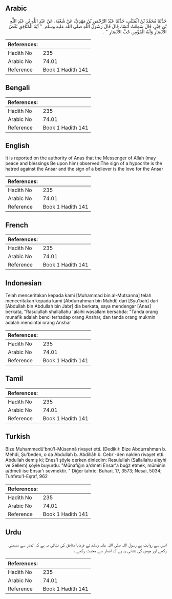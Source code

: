## Arabic


<div dir="rtl" lang="ar" style={{fontSize:'larger',backgroundColor:'#f8f9fa',padding:20}}>
حَدَّثَنَا مُحَمَّدُ بْنُ الْمُثَنَّى، حَدَّثَنَا عَبْدُ الرَّحْمَنِ بْنُ مَهْدِيٍّ، عَنْ شُعْبَةَ، عَنْ عَبْدِ اللَّهِ بْنِ عَبْدِ اللَّهِ بْنِ جَبْرٍ، قَالَ سَمِعْتُ أَنَسًا، قَالَ قَالَ رَسُولُ اللَّهِ صلى الله عليه وسلم ‏ "‏ آيَةُ الْمُنَافِقِ بُغْضُ الأَنْصَارِ وَآيَةُ الْمُؤْمِنِ حُبُّ الأَنْصَارِ ‏"‏ ‏.‏
</div>
<div style={{backgroundColor:'#f8f9fa',padding:20, marginBottom: 10}}><table> <thead> <tr> <th>References:</th> <th></th> </tr> </thead> <tbody><tr><td>Hadith No</td><td>235</td></tr><tr><td>Arabic No</td><td>74.01</td></tr><tr><td>Reference</td><td>Book 1 Hadith 141</td></tr></tbody></table></div>

## Bengali


<div dir="ltr" lang="bn" style={{fontSize:'larger',backgroundColor:'#f8f9fa',padding:20}}>

</div>
<div style={{backgroundColor:'#f8f9fa',padding:20, marginBottom: 10}}><table> <thead> <tr> <th>References:</th> <th></th> </tr> </thead> <tbody><tr><td>Hadith No</td><td>235</td></tr><tr><td>Arabic No</td><td>74.01</td></tr><tr><td>Reference</td><td>Book 1 Hadith 141</td></tr></tbody></table></div>

## English


<div dir="ltr" lang="en" style={{fontSize:'larger',backgroundColor:'#f8f9fa',padding:20}}>
It is reported on the authority of Anas that the Messenger of Allah (may peace and blessings Be upon him) observed:The sign of a hypocrite is the hatred against the Ansar and the sign of a believer is the love for the Ansar
</div>
<div style={{backgroundColor:'#f8f9fa',padding:20, marginBottom: 10}}><table> <thead> <tr> <th>References:</th> <th></th> </tr> </thead> <tbody><tr><td>Hadith No</td><td>235</td></tr><tr><td>Arabic No</td><td>74.01</td></tr><tr><td>Reference</td><td>Book 1 Hadith 141</td></tr></tbody></table></div>

## French


<div dir="ltr" lang="fr" style={{fontSize:'larger',backgroundColor:'#f8f9fa',padding:20}}>

</div>
<div style={{backgroundColor:'#f8f9fa',padding:20, marginBottom: 10}}><table> <thead> <tr> <th>References:</th> <th></th> </tr> </thead> <tbody><tr><td>Hadith No</td><td>235</td></tr><tr><td>Arabic No</td><td>74.01</td></tr><tr><td>Reference</td><td>Book 1 Hadith 141</td></tr></tbody></table></div>

## Indonesian


<div dir="ltr" lang="id" style={{fontSize:'larger',backgroundColor:'#f8f9fa',padding:20}}>
Telah menceritakan kepada kami [Muhammad bin al-Mutsanna] telah menceritakan kepada kami [Abdurrahman bin Mahdi] dari [Syu'bah] dari [Abdullah bin Abdullah bin Jabr] dia berkata, saya mendengar [Anas] berkata, "Rasulullah shallallahu 'alaihi wasallam bersabda: "Tanda orang munafik adalah benci terhadap orang Anshar, dan tanda orang mukmin adalah mencintai orang Anshar
</div>
<div style={{backgroundColor:'#f8f9fa',padding:20, marginBottom: 10}}><table> <thead> <tr> <th>References:</th> <th></th> </tr> </thead> <tbody><tr><td>Hadith No</td><td>235</td></tr><tr><td>Arabic No</td><td>74.01</td></tr><tr><td>Reference</td><td>Book 1 Hadith 141</td></tr></tbody></table></div>

## Tamil


<div dir="ltr" lang="ta" style={{fontSize:'larger',backgroundColor:'#f8f9fa',padding:20}}>

</div>
<div style={{backgroundColor:'#f8f9fa',padding:20, marginBottom: 10}}><table> <thead> <tr> <th>References:</th> <th></th> </tr> </thead> <tbody><tr><td>Hadith No</td><td>235</td></tr><tr><td>Arabic No</td><td>74.01</td></tr><tr><td>Reference</td><td>Book 1 Hadith 141</td></tr></tbody></table></div>

## Turkish


<div dir="ltr" lang="tr" style={{fontSize:'larger',backgroundColor:'#f8f9fa',padding:20}}>
Bize Muhammedü'bnü'l-Müsennâ rivayet etti. (Dediki): Bize Abdurrahman b. Mehdi, Şu'beden, o da Abdullah b. Abdillâh b. Cebr'-den naklen rivayet etti. Abdullah demiş ki; Enes'i şöyle derken dinledim: Resulullah (Sallallahu aleyhi ve Sellem) şöyle buyurdu: "Münafığın a/dmeti Ensar'a buğz etmek, müminin a/dmeti ise Ensar'ı sevmektir. " Diğer tahric: Buhari, 17, 3573; Nesai, 5034; Tuhfetu'I-Eşraf, 962
</div>
<div style={{backgroundColor:'#f8f9fa',padding:20, marginBottom: 10}}><table> <thead> <tr> <th>References:</th> <th></th> </tr> </thead> <tbody><tr><td>Hadith No</td><td>235</td></tr><tr><td>Arabic No</td><td>74.01</td></tr><tr><td>Reference</td><td>Book 1 Hadith 141</td></tr></tbody></table></div>

## Urdu


<div dir="rtl" lang="ur" style={{fontSize:'larger',backgroundColor:'#f8f9fa',padding:20}}>
انس ‌سے ‌روایت ‌ہے ‌رسول ‌اللہ ‌صلی ‌اللہ ‌علیہ ‌وسلم ‌نے ‌فرمایا ‌منافق ‌كی ‌نشانی ‌یہ ‌ہے ‌كہ ‌انصار ‌سے ‌دشمنی ‌ركھے ‌اور ‌مومن ‌كی ‌نشانی ‌یہ ‌ہے ‌كہ ‌انصار ‌سے ‌محبت ‌ركھے ‌. ‌
</div>
<div style={{backgroundColor:'#f8f9fa',padding:20, marginBottom: 10}}><table> <thead> <tr> <th>References:</th> <th></th> </tr> </thead> <tbody><tr><td>Hadith No</td><td>235</td></tr><tr><td>Arabic No</td><td>74.01</td></tr><tr><td>Reference</td><td>Book 1 Hadith 141</td></tr></tbody></table></div>